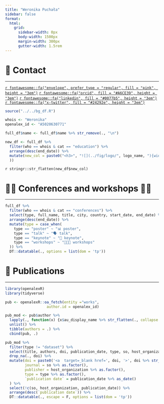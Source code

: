 ```yaml
---
title: "Weronika Puchała"
sidebar: false
format:
  html:
    grid:
      sidebar-width: 0px
      body-width: 1500px
      margin-width: 300px
      gutter-width: 1.5rem
---
```


<!-- # 📝 **Bio** -->

<!-- ------------------------------------------------------------------------ -->

<!-- something -->


# 📱 **Contact** {#contact}

------------------------------------------------------------------------

[`r fontawesome::fa("envelope", prefer_type = "regular", fill = "pink", height = "3em")`](mailto:)
<!-- [`r fontawesome::fa("github", fill = "#24292e", height = "3em")`]() -->
[`r fontawesome::fa("orcid", fill = "#A6CE39", height = "3em")`](https://orcid.org/0000-0002-6133-0869)
<!-- [`r fontawesome::fa("facebook", fill = "#304f85", height = "3em")`](https://www.facebook.com/) -->
[`r fontawesome::fa("linkedin", fill = "#0077b5", height = "3em")`](https://www.linkedin.com/in/)
<!-- [`r fontawesome::fa("twitter", fill = "#15a7ff", height = "3em")`](https://twitter.com/) -->
[`r fontawesome::fa("x-twitter", fill = "#24292e", height = "3em")`](https://x.com/)
<!-- [`r fontawesome::fa("steam", fill = "#2f4f4f", height = "3em")`]() -->
<!-- [`r fontawesome::fa("playstation", fill = "#4739aa", height = "3em")`]() -->

```r
source("../../bg_df.R")

whois <- "Weronika"
openalex_id <- "A5020630771"
```


<!-- # 🚀 **Research stays** -->

<!-- ------------------------------------------------------------------------ -->

<!-- ```{r, echo=FALSE, message=FALSE} -->

<!-- full_df %>%  -->
<!--   filter(who == whois & cat == "research stays") %>%  -->
<!--   select(group, faculty, name, start_date, end_date, city, country) %>%  -->
<!--   arrange(desc(end_date)) %>%  -->
<!--   DT::datatable(., options = list(dom = 'tp')) -->

<!-- ``` -->


<!-- # 💻🧫 **Experience** -->

<!-- ------------------------------------------------------------------------ -->

<!-- ```{r, echo=FALSE, message=FALSE} -->

<!-- full_df %>% -->
<!--   filter(who == whois & cat == "employment") %>% -->
<!--   select(group, faculty, name, start_date, end_date, position) %>% -->
<!--   arrange(desc(end_date)) %>% -->
<!--   DT::datatable(., options = list(dom = 'tp')) -->

<!-- ``` -->


<!-- # 🎓 **Education** -->

<!-- ------------------------------------------------------------------------ -->

```r

full_df$name <- full_df$name %>% str_remove(., "\n")

new_df <- full_df %>%
  filter(who == whois & cat == "education") %>%
  arrange(desc(end_date)) %>%
  mutate(new_col = paste0("<h3>", "![](../fig/logo/", logo_name, "){width='50'} ", name, "</h3>\n", "<h4> ", major, "</h4> [ ", start_date, " - ", end_date, " ]", "{style='float:right;'}", "<br> ", if_else(thesis_title %>% is.na, " ", paste0("Thesis: **", thesis_title, "** ")), "[ 📍 ", city, ", ", country, " ]{style='float:right;'}"
  ))

```

`r stringr::str_flatten(new_df$new_col)`


# 👏🏻 **Conferences and workshops** 🤝🏻 

------------------------------------------------------------------------

```r

full_df %>% 
  filter(who == whois & cat == "conferences") %>% 
  select(type, full_name, title, city, country, start_date, end_date) %>% 
  arrange(desc(end_date)) %>%
  mutate(type = case_when(
    type == "poster" ~ "📊 poster",
    type == "talk" ~ "🗣️ talk",
    type == "keynote" ~ "🎤 keynote",
    type == "workshops" ~ "🧑🏻‍💻 workshops"
  )) %>% 
  DT::datatable(., options = list(dom = 'tp'))

```


#  📖 **Publications**

------------------------------------------------------------------------

```r

library(openalexR)
library(tidyverse)

pub <- openalexR::oa_fetch(entity ="works",
                   author.id = openalex_id)

pub_mod <- pub$author %>% 
  lapply(., function(x) {x$au_display_name %>% str_flatten(., collapse = ", ")}) %>% 
  unlist() %>% 
  tibble(authors = .) %>% 
  cbind(pub, .)

pub_mod %>% 
  filter(type != "dataset") %>% 
  select(title, authors, doi, publication_date, type, so, host_organization) %>% 
  drop_na(., doi) %>%
  mutate(doi = paste0('<a  target=_blank href=', doi, '>', doi %>% str_remove(., "https://doi.org/"),'</a>'),
         journal = so %>% as.factor(),
         publisher = host_organization %>% as.factor(),
         type = type %>% as.factor(),
         `publication date` = publication_date %>% as_date()
  ) %>% 
  select(!c(so, host_organization, publication_date)) %>% 
  arrange(desc(`publication date`)) %>%
  DT::datatable(., escape = F, options = list(dom = 'tp'))

```


<!-- #  🧑🏻‍🔬 **Other activities** -->

<!-- ------------------------------------------------------------------------ -->